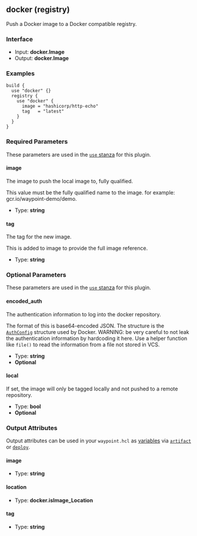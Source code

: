 ## docker (registry)

Push a Docker image to a Docker compatible registry.

### Interface

- Input: **docker.Image**
- Output: **docker.Image**

### Examples

```hcl
build {
  use "docker" {}
  registry {
    use "docker" {
      image = "hashicorp/http-echo"
      tag   = "latest"
    }
  }
}
```

### Required Parameters

These parameters are used in the [`use` stanza](/docs/waypoint-hcl/use) for this plugin.

#### image

The image to push the local image to, fully qualified.

This value must be the fully qualified name to the image. for example: gcr.io/waypoint-demo/demo.

- Type: **string**

#### tag

The tag for the new image.

This is added to image to provide the full image reference.

- Type: **string**

### Optional Parameters

These parameters are used in the [`use` stanza](/docs/waypoint-hcl/use) for this plugin.

#### encoded_auth

The authentication information to log into the docker repository.

The format of this is base64-encoded JSON. The structure is the [`AuthConfig`](https://pkg.go.dev/github.com/docker/cli/cli/config/types#AuthConfig) structure used by Docker.
  WARNING: be very careful to not leak the authentication information by hardcoding it here. Use a helper function like `file()` to read the information from a file not stored in VCS.

- Type: **string**
- **Optional**

#### local

If set, the image will only be tagged locally and not pushed to a remote repository.

- Type: **bool**
- **Optional**

### Output Attributes

Output attributes can be used in your `waypoint.hcl` as [variables](/docs/waypoint-hcl/variables) via [`artifact`](/docs/waypoint-hcl/variables/artifact) or [`deploy`](/docs/waypoint-hcl/variables/deploy).

#### image

- Type: **string**

#### location

- Type: **docker.isImage_Location**

#### tag

- Type: **string**
